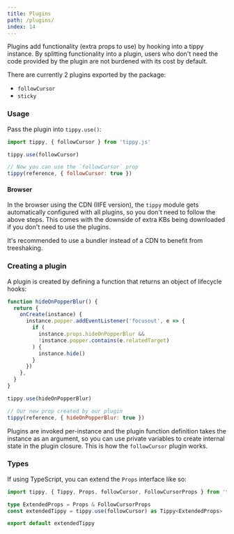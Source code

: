 ```yaml
---
title: Plugins
path: /plugins/
index: 14
---
```


Plugins add functionality (extra props to use) by hooking into a tippy instance.
By splitting functionality into a plugin, users who don't need the code provided
by the plugin are not burdened with its cost by default.

There are currently 2 plugins exported by the package:

- `followCursor`
- `sticky`

### Usage

Pass the plugin into `tippy.use()`:

```js
import tippy, { followCursor } from 'tippy.js'

tippy.use(followCursor)

// Now you can use the `followCursor` prop
tippy(reference, { followCursor: true })
```

#### Browser

In the browser using the CDN (IIFE version), the `tippy` module gets
automatically configured with all plugins, so you don't need to follow the above
steps. This comes with the downside of extra KBs being downloaded if you don't
need to use the plugins.

It's recommended to use a bundler instead of a CDN to benefit from treeshaking.

### Creating a plugin

A plugin is created by defining a function that returns an object of lifecycle
hooks:

```js
function hideOnPopperBlur() {
  return {
    onCreate(instance) {
      instance.popper.addEventListener('focusout', e => {
        if (
          instance.props.hideOnPopperBlur &&
          !instance.popper.contains(e.relatedTarget)
        ) {
          instance.hide()
        }
      })
    },
  }
}

tippy.use(hideOnPopperBlur)

// Our new prop created by our plugin
tippy(reference, { hideOnPopperBlur: true })
```

Plugins are invoked per-instance and the plugin function definition takes the
instance as an argument, so you can use private variables to create internal
state in the plugin closure. This is how the `followCursor` plugin works.

### Types

If using TypeScript, you can extend the `Props` interface like so:

```ts
import tippy, { Tippy, Props, followCursor, FollowCursorProps } from 'tippy.js'

type ExtendedProps = Props & FollowCursorProps
const extendedTippy = tippy.use(followCursor) as Tippy<ExtendedProps>

export default extendedTippy
```
